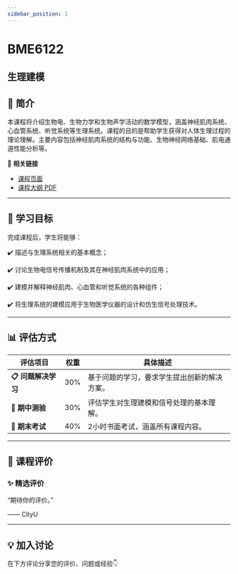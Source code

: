 ```yaml
---
sidebar_position: 1
---
```


# BME6122
## 生理建模

## **📘 简介**
本课程将介绍生物电、生物力学和生物声学活动的数学模型，涵盖神经肌肉系统、心血管系统、听觉系统等生理系统。课程的目的是帮助学生获得对人体生理过程的理论理解。主要内容包括神经肌肉系统的结构与功能、生物神经网络基础、肌电通道性能分析等。

🔗 **相关链接**
- [课程页面](https://www.cityu.edu.hk/catalogue/pg/202526/course/BME6122.htm)
- [课程大纲 PDF](https://www.cityu.edu.hk/catalogue/pg/202526/course/BME6122.pdf)

---

## **🎯 学习目标**

完成课程后，学生将能够：

✔️ 描述与生理系统相关的基本概念；

✔️ 讨论生物电信号传播机制及其在神经肌肉系统中的应用；

✔️ 建模并解释神经肌肉、心血管和听觉系统的各种组件；

✔️ 将生理系统的建模应用于生物医学仪器的设计和仿生信号处理技术。

---

## **📊 评估方式**

| **评估项目**          | **权重** | **具体描述**                                                                                     |
|----------------------|---------|-----------------------------------------------------------------------------------------------|
| **📋 问题解决学习**    | 30%     | 基于问题的学习，要求学生提出创新的解决方案。                                                      |
| **📝 期中测验**        | 30%     | 评估学生对生理建模和信号处理的基本理解。                                                          |
| **📄 期末考试**        | 40%     | 2小时书面考试，涵盖所有课程内容。                                                                 |

---

## **💬 课程评价**

### ✨ **精选评价**
<div className={commentStyles.commentBox}>
    <p className={commentStyles.commentText}>
        “期待你的评价。”
    </p>
    <p className={commentStyles.commentAuthor}>—— CityU</p>
</div>

---

## **💡 加入讨论**

在下方评论分享您的评价、问题或经验👇
<Utterances />
